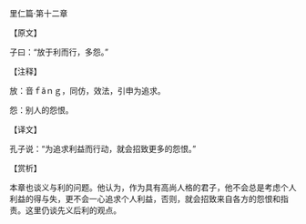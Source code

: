 

里仁篇·第十二章

【原文】

子曰：“放于利而行，多怨。”

【注释】

放：音ｆǎｎｇ，同仿，效法，引申为追求。

怨：别人的怨恨。

【译文】

孔子说：“为追求利益而行动，就会招致更多的怨恨。”

【赏析】

本章也谈义与利的问题。他认为，作为具有高尚人格的君子，他不会总是考虑个人利益的得与失，更不会一心追求个人利益，否则，就会招致来自各方的怨恨和指责。这里仍谈先义后利的观点。

